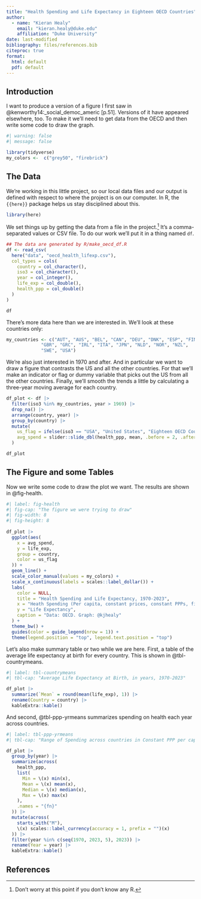 ```yaml
---
title: "Health Spending and Life Expectancy in Eighteen OECD Countries"
author:
  - name: "Kieran Healy"
    email: "kieran.healy@duke.edu"
    affiliation: "Duke University"
date: last-modified
bibliography: files/references.bib
citeproc: true
format:
  html: default
  pdf: default
---
```



## Introduction

I want to produce a version of a figure I first saw in @kenworthy14:_social_democ_americ [p.51]. Versions of it have appeared elsewhere, too. To make it we'll need to get data from the OECD and then write some code to draw the graph. 

```r
#| warning: false
#| message: false

library(tidyverse)
my_colors <-  c("grey50", "firebrick")

```

## The Data

We're working in this little project, so our local data files and our output is defined with respect to where the project is on our computer. In R, the `{{here}}` package helps us stay disciplined about this. 

```r
library(here)
```

We set things up by getting the data from a file in the project.[^dontpanic] It's a comma-separated values or CSV file. To do our work we'll put it in a thing named `df`. 

[^dontpanic]: Don't worry at this point if you don't know any R.

```r

## The data are generated by R/make_oecd_df.R
df <- read_csv(
  here("data", "oecd_health_lifexp.csv"),
  col_types = cols(
    country = col_character(),
    iso3 = col_character(),
    year = col_integer(),
    life_exp = col_double(),
    health_ppp = col_double()
  )
)

df
```



There's more data here than we are interested in. We'll look at these countries only:

```r
my_countries <- c("AUT", "AUS", "BEL", "CAN", "DEU", "DNK", "ESP", "FIN", "FRA",
             "GBR", "GRC", "IRL", "ITA", "JPN", "NLD", "NOR", "NZL",
             "SWE", "USA")
```

We're also just interested in 1970 and after. And in particular we want to draw a figure that contrasts  the US and all the other countries. For that we'll make an indicator or flag or dummy variable that picks out the US from all the other countries. Finally, we'll smooth the trends a little by calculating a three-year moving average for each country.

```r
df_plot <- df |>
  filter(iso3 %in% my_countries, year > 1969) |>
  drop_na() |>
  arrange(country, year) |>
  group_by(country) |>
  mutate(
    us_flag = ifelse(iso3 == "USA", "United States", "Eighteen OECD Countries"),
    avg_spend = slider::slide_dbl(health_ppp, mean, .before = 2, .after = 2)
  )

df_plot  
```

## The Figure and some Tables

Now we write some code to draw the plot we want. The results are shown in @fig-health.


```r
#| label: fig-health
#| fig-cap: "The figure we were trying to draw"
#| fig-width: 8
#| fig-height: 8
 
df_plot |>
  ggplot(aes(
    x = avg_spend,
    y = life_exp,
    group = country,
    color = us_flag
  )) +
  geom_line() +
  scale_color_manual(values = my_colors) +
  scale_x_continuous(labels = scales::label_dollar()) +
  labs(
    color = NULL,
    title = "Health Spending and Life Expectancy, 1970-2023",
    x = "Heath Spending (Per capita, constant prices, constant PPPs, five year rolling average)",
    y = "Life Expectancy",
    caption = "Data: OECD. Graph: @kjhealy"
  ) +
  theme_bw() +
  guides(color = guide_legend(nrow = 1)) +
  theme(legend.position = "top", legend.text.position = "top")

```


Let's also make summary table or two while we are here. First, a table of the average life expectancy at birth for every country. This is shown in @tbl-countrymeans.

```r
#| label: tbl-countrymeans
#| tbl-cap: "Average Life Expectancy at Birth, in years, 1970-2023"

df_plot |>
  summarize(`Mean` = round(mean(life_exp), 1)) |>
  rename(Country = country) |>
  kableExtra::kable()
```


And second, @tbl-ppp-yrmeans summarizes spending on health each year across countries.

```r
#| label: tbl-ppp-yrmeans
#| tbl-cap: "Range of Spending across countries in Constant PPP per capita, selected years 1970-2023, rounded to the nearest dollar."

df_plot |>
  group_by(year) |>
  summarize(across(
    health_ppp,
    list(
      Min = \(x) min(x),
      Mean = \(x) mean(x),
      Median = \(x) median(x),
      Max = \(x) max(x)
    ),
    .names = "{fn}"
  )) |>
  mutate(across(
    starts_with("M"),
    \(x) scales::label_currency(accuracy = 1, prefix = "")(x)
  )) |>
  filter(year %in% c(seq(1970, 2023, 5), 2023)) |>
  rename(Year = year) |>
  kableExtra::kable()

```


## References

::: {#refs}
:::

